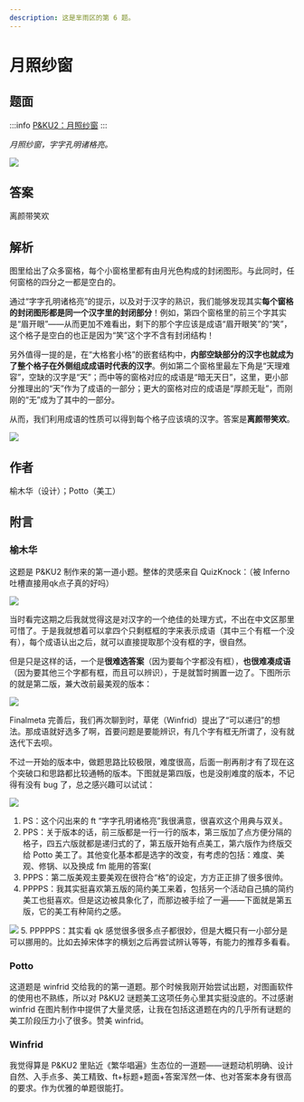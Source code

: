 ```yaml
---
description: 这是芈雨区的第 6 题。
---
```


# 月照纱窗

## 题面

:::info
[P&KU2：月照纱窗](https://pnku2.pkupuzzle.art/#/game/miyu/prob_06)
:::

_月照纱窗，字字孔明诸格亮。_

![](./06-yue-zhao-sha-chuang.assets/image_1.webp)

## 答案

离颜带笑欢

## 解析

图里给出了众多窗格，每个小窗格里都有由月光色构成的封闭图形。与此同时，任何窗格的四分之一都是空白的。

通过“字字孔明诸格亮”的提示，以及对于汉字的熟识，我们能够发现其实**每个窗格的封闭图形都是同一个汉字里的封闭部分**！例如，第四个窗格里的前三个字其实是“眉开眼”——从而更加不难看出，剩下的那个字应该是成语“眉开眼笑”的“笑”，这个格子是空白的也正是因为“笑”这个字不含有封闭结构！

另外值得一提的是，在“大格套小格”的嵌套结构中，**内部空缺部分的汉字也就成为了整个格子在外侧组成成语时代表的汉字**。例如第二个窗格里最左下角是“天理难容”，空缺的汉字是“天”；而中等的窗格对应的成语是“暗无天日”，这里，更小部分推理出的“天”作为了成语的一部分；更大的窗格对应的成语是“厚颜无耻”，而刚刚的“无”成为了其中的一部分。

从而，我们利用成语的性质可以得到每个格子应该填的汉字。答案是**离颜带笑欢**。

![](./06-yue-zhao-sha-chuang.assets/image_7.webp)

## 作者

榆木华（设计）；Potto（美工）

## 附言

### 榆木华

这题是 P&KU2 制作来的第一道小题。整体的灵感来自 QuizKnock：（被 Inferno 吐槽直接用qk点子真的好吗）

![](./06-yue-zhao-sha-chuang.assets/image_2.webp)

当时看完这期之后我就觉得这是对汉字的一个绝佳的处理方式，不出在中文区那里可惜了。于是我就想着可以拿四个只剩框框的字来表示成语（其中三个有框一个没有），每个成语认出之后，就可以直接提取那个没有框的字，很自然。

但是只是这样的话，一个是**很难选答案**（因为要每个字都没有框），**也很难凑成语**（因为要其他三个字都有框，而且可以辨识），于是就暂时搁置一边了。下图所示的就是第二版，兼大改前最美观的版本：

![](./06-yue-zhao-sha-chuang.assets/image_3.webp)

Finalmeta 完善后，我们再次聊到时，草佬（Winfrid）提出了“可以递归”的想法。那成语就好选多了啊，首要问题是要能辨识，有几个字有框无所谓了，没有就迭代下去呗。

不过一开始的版本中，做题思路比较极限，难度很高，后面一削再削才有了现在这个突破口和思路都比较通畅的版本。下图就是第四版，也是没削难度的版本，不记得有没有 bug 了，总之感兴趣可以试试：

![](./06-yue-zhao-sha-chuang.assets/image_4.webp)

1. PS：这个闪出来的 ft “字字孔明诸格亮”我很满意，很喜欢这个用典与双关。
2. PPS：关于版本的话，前三版都是一行一行的版本，第三版加了点方便分隔的格子，四五六版就都是递归式的了，第五版开始有点美工，第六版作为终版交给 Potto 美工了。其他变化基本都是选字的改变，有考虑的包括：难度、美观、修锅、以及换成 fm 能用的答案(
3. PPPS：第二版美观主要美观在很符合“格”的设定，方方正正排了很多很帅。
4. PPPPS：我其实挺喜欢第五版的简约美工来着，包括另一个活动自己搞的简约美工也挺喜欢。但是这边被具象化了，而那边被手绘了一遍——下面就是第五版，它的美工有种简约之感。

![](./06-yue-zhao-sha-chuang.assets/image_5.webp) 5. PPPPPS：其实看 qk 感觉很多很多点子都很妙，但是大概只有一小部分是可以挪用的。比如去掉宋体字的横划之后再尝试辨认等等，有能力的推荐多看看。

### Potto

这道题是 winfrid 交给我的的第一道题。那个时候我刚开始尝试出题，对图画软件的使用也不熟练，所以对 P&KU2 谜题美工这项任务心里其实挺没底的。不过感谢 winfrid 在图片制作中提供了大量灵感，让我在包括这道题在内的几乎所有谜题的美工阶段压力小了很多。赞美 winfrid。

### Winfrid

我觉得算是 P&KU2 里贴近《繁华唱遍》生态位的一道题——谜题动机明确、设计自然、入手点多、美工精致、ft+标题+题面+答案浑然一体、也对答案本身有很高的要求。作为优雅的单题很能打。

